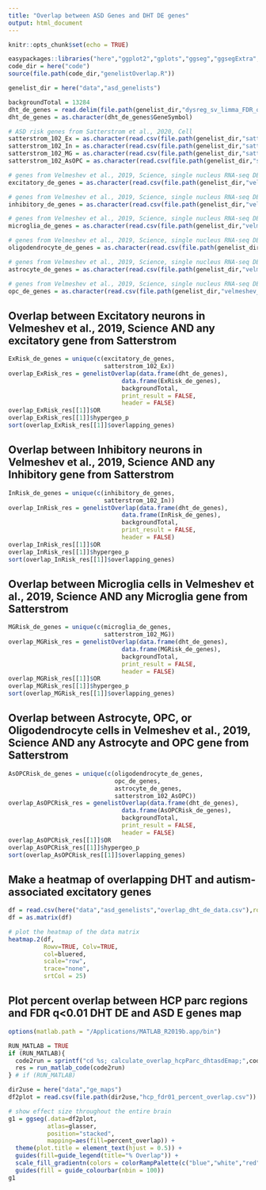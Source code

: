 ```yaml
---
title: "Overlap between ASD Genes and DHT DE genes"
output: html_document
---
```


```r
knitr::opts_chunk$set(echo = TRUE)
```

```r
easypackages::libraries("here","ggplot2","gplots","ggseg","ggsegExtra","tidyverse","matlabr")
code_dir = here("code")
source(file.path(code_dir,"genelistOverlap.R"))

genelist_dir = here("data","asd_genelists")

backgroundTotal = 13284
dht_de_genes = read.delim(file.path(genelist_dir,"dysreg_sv_limma_FDR_q0.05_resultTable.txt"))
dht_de_genes = as.character(dht_de_genes$GeneSymbol)

# ASD risk genes from Satterstrom et al., 2020, Cell
satterstrom_102_Ex = as.character(read.csv(file.path(genelist_dir,"satterstrom_2020_cell_102asdriskgenes_ExGenes.txt"),header = FALSE)$V1)
satterstrom_102_In = as.character(read.csv(file.path(genelist_dir,"satterstrom_2020_cell_102asdriskgenes_InGenes.txt"),header = FALSE)$V1)
satterstrom_102_MG = as.character(read.csv(file.path(genelist_dir,"satterstrom_2020_cell_102asdriskgenes_MicrogliaGenes.txt"),header = FALSE)$V1)
satterstrom_102_AsOPC = as.character(read.csv(file.path(genelist_dir,"satterstrom_2020_cell_102asdriskgenes_AsOPCGenes.txt"),header = FALSE)$V1)

# genes from Velmeshev et al., 2019, Science, single nucleus RNA-seq DE genes in excitatory neurons
excitatory_de_genes = as.character(read.csv(file.path(genelist_dir,"velmeshev_2019_science_L23456degenes.txt"),header = FALSE)$V1)

# genes from Velmeshev et al., 2019, Science, single nucleus RNA-seq DE genes in inhibitory neurons
inhibitory_de_genes = as.character(read.csv(file.path(genelist_dir,"velmeshev_2019_science_INPVSSTVIPSV2Cdegenes.txt"),header = FALSE)$V1)

# genes from Velmeshev et al., 2019, Science, single nucleus RNA-seq DE genes in Microglia
microglia_de_genes = as.character(read.csv(file.path(genelist_dir,"velmeshev_2019_science_Microgliadegenes.txt"),header = FALSE)$V1)

# genes from Velmeshev et al., 2019, Science, single nucleus RNA-seq DE genes in Oligodendrocytes
oligodendrocyte_de_genes = as.character(read.csv(file.path(genelist_dir,"velmeshev_2019_science_Oligodendrocytesdegenes.txt"),header = FALSE)$V1)

# genes from Velmeshev et al., 2019, Science, single nucleus RNA-seq DE genes in Astrocytes
astrocyte_de_genes = as.character(read.csv(file.path(genelist_dir,"velmeshev_2019_science_Astrocytedegenes.txt"),header = FALSE)$V1)

# genes from Velmeshev et al., 2019, Science, single nucleus RNA-seq DE genes in OPCs
opc_de_genes = as.character(read.csv(file.path(genelist_dir,"velmeshev_2019_science_OPCdegenes.txt"),header = FALSE)$V1)
```

## Overlap between Excitatory neurons in Velmeshev et al., 2019, Science AND any excitatory gene from Satterstrom

```r
ExRisk_de_genes = unique(c(excitatory_de_genes,
                           satterstrom_102_Ex))
overlap_ExRisk_res = genelistOverlap(data.frame(dht_de_genes),
                                data.frame(ExRisk_de_genes),
                                backgroundTotal,
                                print_result = FALSE,
                                header = FALSE)
overlap_ExRisk_res[[1]]$OR
overlap_ExRisk_res[[1]]$hypergeo_p
sort(overlap_ExRisk_res[[1]]$overlapping_genes)
```

## Overlap between Inhibitory neurons in Velmeshev et al., 2019, Science AND any Inhibitory gene from Satterstrom

```r
InRisk_de_genes = unique(c(inhibitory_de_genes,
                           satterstrom_102_In))
overlap_InRisk_res = genelistOverlap(data.frame(dht_de_genes),
                                data.frame(InRisk_de_genes),
                                backgroundTotal,
                                print_result = FALSE,
                                header = FALSE)
overlap_InRisk_res[[1]]$OR
overlap_InRisk_res[[1]]$hypergeo_p
sort(overlap_InRisk_res[[1]]$overlapping_genes)
```

## Overlap between Microglia cells in Velmeshev et al., 2019, Science AND any Microglia gene from Satterstrom

```r
MGRisk_de_genes = unique(c(microglia_de_genes,
                           satterstrom_102_MG))
overlap_MGRisk_res = genelistOverlap(data.frame(dht_de_genes),
                                data.frame(MGRisk_de_genes),
                                backgroundTotal,
                                print_result = FALSE,
                                header = FALSE)
overlap_MGRisk_res[[1]]$OR
overlap_MGRisk_res[[1]]$hypergeo_p
sort(overlap_MGRisk_res[[1]]$overlapping_genes)
```

## Overlap between Astrocyte, OPC, or Oligodendrocyte cells in Velmeshev et al., 2019, Science AND any Astrocyte and OPC gene from Satterstrom

```r
AsOPCRisk_de_genes = unique(c(oligodendrocyte_de_genes,
                              opc_de_genes,
                              astrocyte_de_genes,
                              satterstrom_102_AsOPC))
overlap_AsOPCRisk_res = genelistOverlap(data.frame(dht_de_genes),
                                data.frame(AsOPCRisk_de_genes),
                                backgroundTotal,
                                print_result = FALSE,
                                header = FALSE)
overlap_AsOPCRisk_res[[1]]$OR
overlap_AsOPCRisk_res[[1]]$hypergeo_p
sort(overlap_AsOPCRisk_res[[1]]$overlapping_genes)
```

## Make a heatmap of overlapping DHT and autism-associated excitatory genes

```r
df = read.csv(here("data","asd_genelists","overlap_dht_de_data.csv"),row.names=1)
df = as.matrix(df)

# plot the heatmap of the data matrix
heatmap.2(df,
          Rowv=TRUE, Colv=TRUE, 
          col=bluered,
          scale="row", 
          trace="none",
          srtCol = 25)
```

## Plot percent overlap between HCP parc regions and FDR q<0.01 DHT DE and ASD E genes map

```r
options(matlab.path = "/Applications/MATLAB_R2019b.app/bin")

RUN_MATLAB = TRUE
if (RUN_MATLAB){
  code2run = sprintf("cd %s; calculate_overlap_hcpParc_dhtasdEmap;",code_dir)
  res = run_matlab_code(code2run)
} # if (RUN_MATLAB)

dir2use = here("data","ge_maps")
df2plot = read.csv(file.path(dir2use,"hcp_fdr01_percent_overlap.csv"))

# show effect size throughout the entire brain
g1 = ggseg(.data=df2plot, 
           atlas=glasser, 
           position="stacked",
           mapping=aes(fill=percent_overlap)) +
  theme(plot.title = element_text(hjust = 0.5)) + 
  guides(fill=guide_legend(title="% Overlap")) +
  scale_fill_gradientn(colors = colorRampPalette(c("blue","white","red"))(100),limits=c(0,100)) + 
  guides(fill = guide_colourbar(nbin = 100))
g1
```